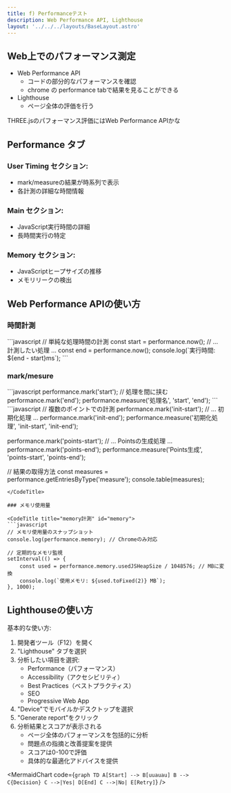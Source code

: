 ```yaml
---
title: f) Performanceテスト
description: Web Performance API, Lighthouse
layout: '../../../layouts/BaseLayout.astro'
---
```

 <style>{`
        .sl-markdown-content   div.ec-line {
            margin-top: 0 !important;
        }
        .sl-markdown-content  {
           font-size:15px;
        }
        .sl-markdown-content h1 {
           font-size:  27px;
           text-decoration: underline;
           font-weight: bold
        }
        .sl-markdown-content h2 {
           font-weight: normal;
           text-decoration: underline;
           font-size:25px;
        }
        .sl-markdown-content h3 {
           font-size:20px;
           font-weight: normal;
           font-style: italic;
           text-decoration: underline;
        }
        .sl-markdown-content h4 {
           font-size:15px;
           font-weight: normal;
           font-style: italic;           
           text-decoration: underline;
        }
        .sl-markdown-content h5 {
           font-size:12px;
           font-weight: bold;
           font-style: italic;           
           text-decoration: underline;
        }
        .sl-markdown-content th {
           font-size:12px;
        }
        .sl-markdown-content td {
           font-size:12px;
        }
        
 `}</style>


## Web上でのパフォーマンス測定
- Web Performance API
  - コードの部分的なパフォーマンスを確認
  - chrome の performance tabで結果を見ることができる
- Lighthouse
  - ページ全体の評価を行う


THREE.jsのパフォーマンス評価にはWeb Performance APIかな



## Performance タブ

### User Timing セクション:
- mark/measureの結果が時系列で表示
- 各計測の詳細な時間情報

### Main セクション:
- JavaScript実行時間の詳細
- 長時間実行の特定

### Memory セクション:
- JavaScriptヒープサイズの推移
- メモリリークの検出


## Web Performance APIの使い方


### 時間計測

<CodeTitle title="時間計測" id="time">
```javascript
// 単純な処理時間の計測
const start = performance.now();
// ... 計測したい処理 ...
const end = performance.now();
console.log(`実行時間: ${end - start}ms`);
```
</CodeTitle>

### mark/mesure

<CodeTitle title="mark/measureの使い方" id="mark-measure">
```javascript
performance.mark('start'); 
// 処理を間に挟む
performance.mark('end');
performance.measure('処理名', 'start', 'end');
```
</CodeTitle>

<CodeTitle title="mark/measureでの計測" id="mark-measure-exam">
```javascript
// 複数のポイントでの計測
performance.mark('init-start');
// ... 初期化処理 ...
performance.mark('init-end');
performance.measure('初期化処理', 'init-start', 'init-end');

performance.mark('points-start');
// ... Pointsの生成処理 ...
performance.mark('points-end');
performance.measure('Points生成', 'points-start', 'points-end');

// 結果の取得方法
const measures = performance.getEntriesByType('measure');
console.table(measures);
```
</CodeTitle>

### メモリ使用量

<CodeTitle title="memory計測" id="memory">
```javascript
// メモリ使用量のスナップショット
console.log(performance.memory); // Chromeのみ対応

// 定期的なメモリ監視
setInterval(() => {
    const used = performance.memory.usedJSHeapSize / 1048576; // MBに変換
    console.log(`使用メモリ: ${used.toFixed(2)} MB`);
}, 1000);
```
</CodeTitle>


## Lighthouseの使い方

基本的な使い方:

1. 開発者ツール（F12）を開く
2. "Lighthouse" タブを選択
3. 分析したい項目を選択:
    - Performance（パフォーマンス）
    - Accessibility（アクセシビリティ）
    - Best Practices（ベストプラクティス）
    - SEO
    - Progressive Web App
4. "Device"でモバイルかデスクトップを選択
1. "Generate report"をクリック
1. 分析結果とスコアが表示される
    - ページ全体のパフォーマンスを包括的に分析
    - 問題点の指摘と改善提案を提供
    - スコアは0-100で評価
    - 具体的な最適化アドバイスを提供




<MermaidChart code={`
graph TD
    A[Start] --> B[uuauau]
    B --> C{Decision}
    C -->|Yes| D[End]
    C -->|No| E[Retry]
`} />
